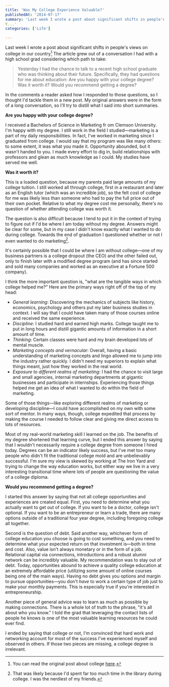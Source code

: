 ```yaml
---
title: 'Was My College Experience Valuable?'
publishedAt: '2014-07-17'
summary: 'Last week I wrote a post about significant shifts in people's views on college in our country[^1] The article grew out of a conversation I had with a high school grad considering which path to take:
Y...'
categories: ['Life']

---
```


Last week I wrote a post about significant shifts in people's views on college in our country[^1] The article grew out of a conversation I had with a high school grad considering which path to take:

> Yesterday I had the chance to talk to a recent high school graduate who was thinking about their future. Specifically, they had questions for me about education: Are you happy with your college degree? Was it worth it? Would you recommend getting a degree? 

In the comments a reader asked how I responded to those questions, so I thought I'd tackle them in a new post. My original answers were in the form of a long conversation, so I'll try to distill what I said into short summaries.

**Are you happy with your college degree?**

I received a Bachelors of Science in Marketing fr om Clemson University. I'm happy with my degree. I still work in the field I studied—marketing is a part of my daily responsibilities. In fact, I've worked in marketing since I graduated from college. I would say that my program was like many others: to some extent, it was what you made it. Opportunity abounded, but it wasn't handed to you. I made every effort to dig in, build relationships with professors and glean as much knowledge as I could. My studies have served me well.

**Was it worth it?**

This is a loaded question, because my parents paid large amounts of my college tuition. I still worked all through college, first in a restaurant and later as an English tutor (which was an incredible job), so the felt cost of college for me was likely less than someone who had to pay the full price out of their own pocket. Relative to what my degree cost me personally, there's no question of whether attending college was worth it.

The question is also difficult because I tend to put it in the context of trying to figure out if I'd be where I am today without my degree. Answers might be clear for some, but in my case I didn't know exactly what I wanted to do during college. Towards the end of graduation I questioned whether or not I even wanted to do marketing[^2].

It's certainly possible that I could be where I am without college—one of my business partners is a college dropout (the CEO) and the other failed out, only to finish later with a modified degree program (and has since started and sold many companies and worked as an executive at a Fortune 500 company).

I think the more important question is, "what are the tangible ways in which college helped me?" Here are the primary ways right off of the top of my head:

-   *General learning*: Discovering the mechanics of subjects like history, economics, psychology and others put my later business studies in context. I will say that I could have taken many of those courses online and received the same experience.
-   *Discipline*: I studied hard and earned high marks. College taught me to put in long hours and distill gigantic amounts of information in a short amount of time.
-   *Thinking*: Certain classes were hard and my brain developed lots of mental muscle.
-   *Marketing concepts and vernacular*: Overall, having a basic understanding of marketing concepts and lingo allowed me to jump into the industry rather quickly. I didn't need my superiors to explain what things meant, just how they worked in the real world.
-   *Exposure to different realms of marketing*: I had the chance to visit large and small agencies, internal marketing departments at gigantic businesses and participate in internships. Experiencing those things helped me get an idea of what I wanted to do within the field of marketing.

Some of those things—like exploring different realms of marketing or developing discipline—I could have accomplished on my own with some sort of mentor. In many ways, though, college expedited that process by making the course I needed to follow clear and giving me direct access to lots of resources.

Most of my real-world marketing skill I learned on the job. The benefits of my degree shortened that learning curve, but I ended this answer by saying that I wouldn't necessarily require a college degree from someone I hired today. Degrees can be an indicator likely success, but I've met too many people who didn't fit the traditional college mold and are unbelievably successful. I'm sure my view is skewed by working at The Iron Yard and trying to change the way education works, but either way we live in a very interesting transitional time where lots of people are questioning the value of a college diploma.

**Would you recommend getting a degree?**

I started this answer by saying that not all college opportunities and experiences are created equal. First, you need to determine what you actually want to get out of college. If you want to be a doctor, college isn't optional. If you want to be an entrepreneur or learn a trade, there are many options outside of a traditional four year degree, including foregoing college all together.

Second is the question of debt. Said another way, whichever form of college education you choose is going to cost something, and you need to determine what your expected return on that investment is—both in time and cost. Also, value isn't always monetary or in the form of a job. Relational capital via connections, introductions and a robust alumni network can be incredibly valuable. My recommendation was to stay out of debt. Today, opportunities abound to achieve a quality college education at an extremely affordable price (utilizing some amount of online courses being one of the main ways). Having no debt gives you options and margin to pursue opportunities—you don't *have* to work a certain type of job just to make your monthly payments. This is especially true if you're interested in entrepreneurship.

Another piece of general advice was to learn as much as possible by making connections. There is a whole lot of truth to the phrase, "it's all about who you know." I told the grad that leveraging the contact lists of people he knows is one of the most valuable learning resources he could ever find.

I ended by saying that college or not, I'm convinced that hard work and networking account for most of the success I've experienced myself and observed in others. If those two pieces are missing, a college degree is irrelevant.

[^1]: You can read the original post about college [here](/blog/national-affairs-on-the-coming-higher-ed-revolution).



[^2]: That was likely because I'd spent far too much time in the library during college. I was the nerdiest of my friends.
